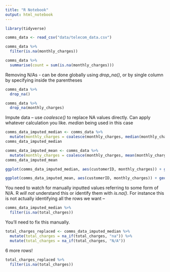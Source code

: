 ```yaml
---
title: "R Notebook"
output: html_notebook
---
```


```r
library(tidyverse)
```

```r
comms_data <- read_csv("data/telecom_data.csv")
```

```r
comms_data %>% 
  filter(is.na(monthly_charges))
```

```r
comms_data %>% 
  summarise(count = sum(is.na(monthly_charges)))
```

Removing N/As - can be done globally using *drop_na()*, or by single column by specifying inside the parentheses

```r
comms_data %>% 
  drop_na()
```

```r
comms_data %>% 
  drop_na(monthly_charges)
```

Impute data -- use *coalesce()* to replace NA values directly. Can apply whatever calculation you like. *median* being used in this case

```r
comms_data_imputed_median <- comms_data %>% 
  mutate(monthly_charges = coalesce(monthly_charges, median(monthly_charges, na.rm = TRUE)))
comms_data_imputed_median
```

```r
comms_data_imputed_mean <- comms_data %>% 
  mutate(monthly_charges = coalesce(monthly_charges, mean(monthly_charges, na.rm = TRUE)))
comms_data_imputed_mean
```

```r
ggplot(comms_data_imputed_median, aes(customerID, monthly_charges)) + geom_point()
```

```r
ggplot(comms_data_imputed_mean, aes(customerID, monthly_charges)) + geom_point()
```

You need to watch for manually inputted values referring to some form of N/A. R *will not* understand this or identify them with *is.na()*. For instance this is not actually identifying all the rows we want --

```r
comms_data_imputed_median %>% 
  filter(is.na(total_charges))
```

You'll need to fix this manually.

```r
total_charges_replaced <- comms_data_imputed_median %>% 
  mutate(total_charges = na_if(total_charges, "na")) %>% 
  mutate(total_charges = na_if(total_charges, "N/A"))
```

6 more rows!

```r
total_charges_replaced %>% 
  filter(is.na(total_charges))
```

